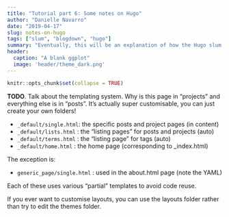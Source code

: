 ```yaml
---
title: "Tutorial part 6: Some notes on Hugo"
author: "Danielle Navarro"
date: "2019-04-17"
slug: notes-on-hugo
tags: ["slum", "blogdown", "hugo"]
summary: "Eventually, this will be an explanation of how the Hugo slum theme is designed, possibly accompanied by a brief tutorial on Hugo."
header:
  caption: "A blank ggplot"
  image: 'header/theme_dark.png'
---
```


```r
knitr::opts_chunk$set(collapse = TRUE)
```


**TODO**. Talk about the templating system. Why is this page in "projects" and everything else is in "posts". It's actually super customisable, you can just create your own folders!

- `_default/single.html`: the specific posts and project pages (in content)
- `_default/lists.html` : the "listing pages" for posts and projects (auto)
- `_default/terms.html` : the "listing page" for tags (auto)
- `_default/home.html` : the home page (corresponding to _index.html)

The exception is:

- `generic_page/single.html` : used in the about.html page (note the YAML)

Each of these uses various "partial" templates to avoid code reuse. 

If you ever want to customise layouts, you can use the layouts folder rather than try to edit the themes folder. 

